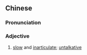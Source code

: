 {{also|木讷}}
==Chinese==
{{zh-forms|s=木讷}}

===Pronunciation===
{{zh-pron
|m=mùnè
|c=muk6 neot6,muk6 nat6
|cat=a
}}

===Adjective===
{{zh-adj}}

# {{lb|zh|of a person}} [[slow]] and [[inarticulate]]; [[untalkative]]